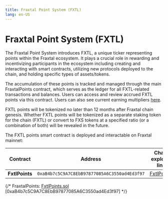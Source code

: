 ```yaml
---
title: Fraxtal Point System (FXTL)
lang: en-US
---
```


# Fraxtal Point System (FXTL)

The Fraxtal Point System introduces FXTL, a unique ticker representing points within the Fraxtal ecosystem. It plays a crucial role in rewarding and incentivizing participants in the ecosystem including creating and interacting with smart contracts, utilizing new protocols deployed to the chain, and holding specific types of assets/tokens.

The accumulation of these points is tracked and managed through the main FraxtalPoints contract, which serves as the ledger for all FXTL-related transactions and balances. Users can access and review accrued FXTL points via this contract. Users can also see current earning multipliers [here](https://frax.com/points).

FXTL points will be tokenized no later than 12 months after Fraxtal chain genesis. Whether FXTL points will be tokenized as a separate staking token for the chain (FXTL) or convert to FXS tokens at a specified ratio (or a combination of both) will be revealed in the future.

The FXTL points smart contract is deployed and interactable on Fraxtal mainnet:

|  **Contract**  |                 **Address**                  |                               **Chain explorer link**                               |
| :------------: | :------------------------------------------: | :---------------------------------------------------------------------------------: |
| **FxtlPoints** | `0xaB4b7c5C9A7C8EbB97877085A6C3550ad4Ed3f97` | [FxtlPoints](https://fraxscan.com/token/0xab4b7c5c9a7c8ebb97877085a6c3550ad4ed3f97) |

{/* FraxtalPoints: [FxtlPoints.sol](https://github.com/FraxFinance/dev-fraxchain-contracts/blob/add-flox-points/src/contracts/flox/FxtlPoints.sol) [0xaB4b7c5C9A7C8EbB97877085A6C3550ad4Ed3f97] */}
